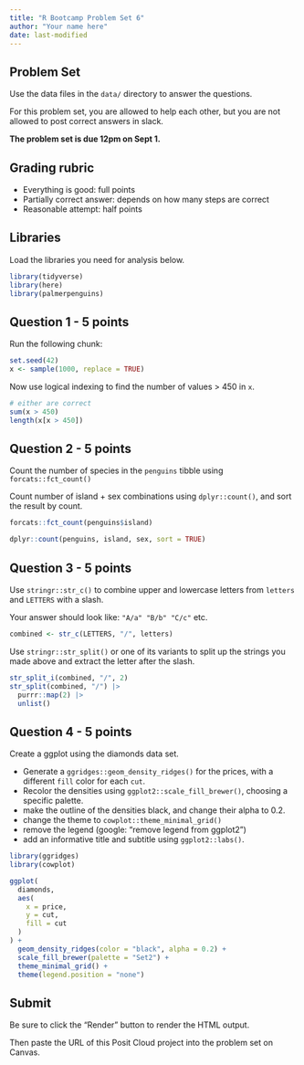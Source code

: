 ```yaml
---
title: "R Bootcamp Problem Set 6"
author: "Your name here"
date: last-modified 
---
```


## Problem Set

Use the data files in the `data/` directory to answer the questions.

For this problem set, you are allowed to help each other, but you are not
allowed to post correct answers in slack.

**The problem set is due 12pm on Sept 1.**

## Grading rubric

- Everything is good: full points
- Partially correct answer: depends on how many steps are correct
- Reasonable attempt: half points

## Libraries

Load the libraries you need for analysis below.

```r
library(tidyverse)
library(here)
library(palmerpenguins)
```

## Question 1 - **5 points**

Run the following chunk:

```r
set.seed(42)
x <- sample(1000, replace = TRUE)
```

Now use logical indexing to find the number of values > 450 in `x`.

```r
# either are correct
sum(x > 450)
length(x[x > 450])
```

## Question 2 - **5 points**

Count the number of species in the `penguins` tibble using `forcats::fct_count()` 

Count number of island + sex combinations using `dplyr::count()`, and sort the result by count.

```r
forcats::fct_count(penguins$island)
```

```r
dplyr::count(penguins, island, sex, sort = TRUE)
```

## Question 3 - **5 points**

Use `stringr::str_c()` to combine upper and lowercase letters from `letters` and `LETTERS` with a slash.

Your answer should look like: `"A/a" "B/b" "C/c"` etc.

```r
combined <- str_c(LETTERS, "/", letters)
```

Use `stringr::str_split()` or one of its variants to split up the strings you made above and extract the letter after the slash.

```r
str_split_i(combined, "/", 2)
str_split(combined, "/") |>
  purrr::map(2) |>
  unlist()
```

## Question 4 - **5 points**

Create a ggplot using the diamonds data set.

- Generate a `ggridges::geom_density_ridges()` for the prices, with a different `fill` color for each `cut`.
- Recolor the densities using `ggplot2::scale_fill_brewer()`, choosing a specific palette.
- make the outline of the densities black, and change their alpha to 0.2.
- change the theme to `cowplot::theme_minimal_grid()`
- remove the legend (google: "remove legend from ggplot2")
- add an informative title and subtitle using `ggplot2::labs()`.

```r
library(ggridges)
library(cowplot)

ggplot(
  diamonds,
  aes(
    x = price,
    y = cut,
    fill = cut
  )
) +
  geom_density_ridges(color = "black", alpha = 0.2) +
  scale_fill_brewer(palette = "Set2") +
  theme_minimal_grid() +
  theme(legend.position = "none")
```

## Submit

Be sure to click the "Render" button to render the HTML output.

Then paste the URL of this Posit Cloud project into the problem set on Canvas.
